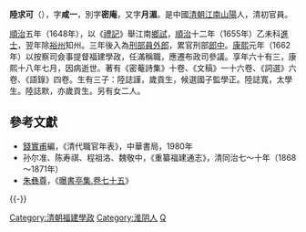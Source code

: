 '''陸求可'''（{{bd|?||1679年||catIdx=W吳}}），字'''咸一'''，別字'''密庵'''，又字'''月湄'''。是中國[[清朝|清朝]][[江南省|江南]][[山陽|山陽]]人，清初官員。

[[順治|順治]]五年（1648年），以《[[禮記|禮記]]》舉江南[[鄉試|鄉試]]，[[順治|順治]]十二年（1655年）乙未科[[進士|進士]]，翌年除[[裕州|裕州]]知州。三年後入為[[刑部|刑部]][[員外郎|員外郎]]，累官刑部[[郎中|郎中]]。[[康熙|康熙]]元年（1662年）以按察司僉事提督福建學政，任滿稱職，應遷布政司參議。享年六十有三，康熙十八年七月，因病逝世。著有《密菴詩集》十卷、《文稿》一十六卷、《詞選》六卷、《語錄》四卷。生有三子：陸誌謹，歲貢生，候選國子監學正。陸誌寬，太學生。陸誌默，亦歲貢生。另有女二人。

==參考文獻==
*[[錢實甫|錢實甫]]編，《清代職官年表》，中華書局，1980年
*孙尔准、陈寿祺、程祖洛、魏敬中，《重纂福建通志》，清同治七～十年（1868～1871年）
*[[朱彝尊|朱彝尊]]，《[[s:曝書亭集/卷75#○奉政大夫提督福建學政按察司僉事山陽陸公墓誌銘|曝書亭集.卷七十五]]》

{{-}}
{{start box}}
{{s-off}}
{{s-before|[[宋祖法|宋祖法]]}}
{{s-title|[[清朝福建學政列表|福建提學道]]|<small>康熙元年五月十三乙酉（1662年6月28日）任</small>}}
{{s-after|[[田本沛|田本沛]]}}
{{end box}}
{{DEFAULTSORT:Lu陸}}
{{順治十二年乙未科殿試金榜}}
[[Category:清朝福建學政|Category:清朝福建學政]]
[[Category:淮阴人|Category:淮阴人]]
[[Category:陸姓|Q]]